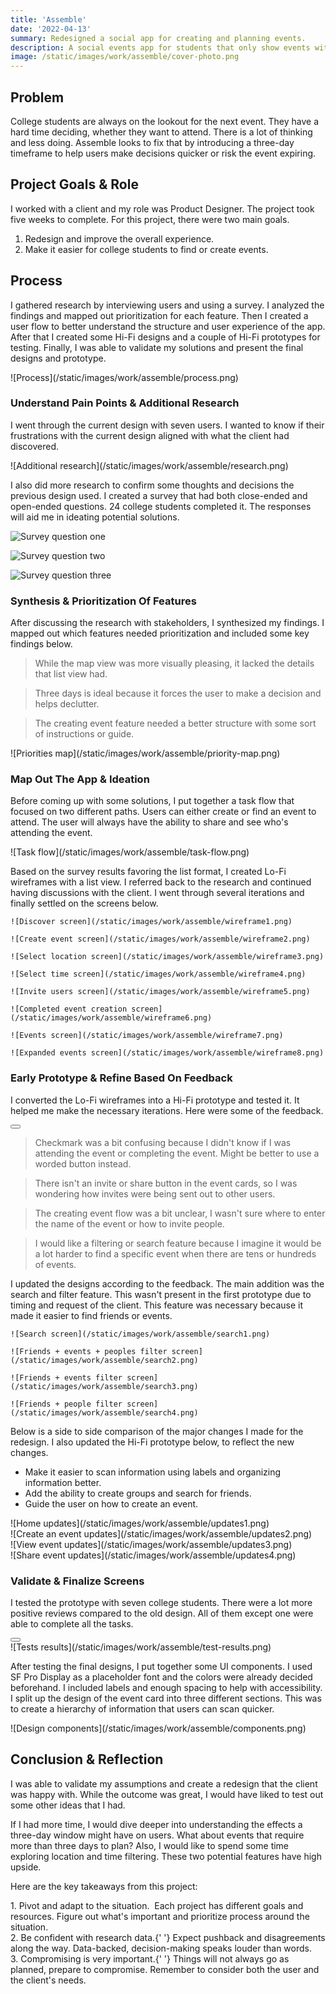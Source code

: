 ```yaml
---
title: 'Assemble'
date: '2022-04-13'
summary: Redesigned a social app for creating and planning events.
description: A social events app for students that only show events within a three-day timeframe.
image: /static/images/work/assemble/cover-photo.png
---
```


## Problem

College students are always on the lookout for the next event. They have a hard time deciding, whether they want to attend. There is a lot of thinking and less doing. Assemble looks to fix that by introducing a three-day timeframe to help users make decisions quicker or risk the event expiring.

## Project Goals & Role

I worked with a client and my role was Product Designer. The project took five weeks to complete. For this project, there were two main goals.

1. Redesign and improve the overall experience.
2. Make it easier for college students to find or create events.

## Process

I gathered research by interviewing users and using a survey. I analyzed the findings and mapped out prioritization for each feature. Then I created a user flow to better understand the structure and user experience of the app. After that I created some Hi-Fi designs and a couple of Hi-Fi prototypes for testing. Finally, I was able to validate my solutions and present the final designs and prototype.

<div className="py-4">![Process](/static/images/work/assemble/process.png)</div>

### Understand Pain Points & Additional Research

I went through the current design with seven users. I wanted to know if their frustrations with the current design aligned with what the client had discovered.

<div className="py-4">
  ![Additional research](/static/images/work/assemble/research.png)
</div>

I also did more research to confirm some thoughts and decisions the previous design used. I created a survey that had both close-ended and open-ended questions. 24 college students completed it. The responses will aid me in ideating potential solutions.

<div className="sm:grid-col-3 grid grid-cols-2 py-4 sm:flex">

  ![Survey question one](/static/images/work/assemble/question1.png)
  
  ![Survey question two](/static/images/work/assemble/question2.png)
  
  ![Survey question three](/static/images/work/assemble/question3.png)
  
</div>

### Synthesis & Prioritization Of Features

After discussing the research with stakeholders, I synthesized my findings. I mapped out which features needed prioritization and included some key findings below.

> While the map view was more visually pleasing, it lacked the details that list view had.

> Three days is ideal because it forces the user to make a decision and helps declutter.

> The creating event feature needed a better structure with some sort of instructions or guide.

<div className="py-8">
  ![Priorities map](/static/images/work/assemble/priority-map.png)
</div>

### Map Out The App & Ideation

Before coming up with some solutions, I put together a task flow that focused on two different paths. Users can either create or find an event to attend. The user will always have the ability to share and see who's attending the event.

<div className="py-4">![Task flow](/static/images/work/assemble/task-flow.png)</div>

Based on the survey results favoring the list format, I created Lo-Fi wireframes with a list view. I referred back to the research and continued having discussions with the client. I went through several iterations and finally settled on the screens below.

<div className="projectImageGrid">
  
    ![Discover screen](/static/images/work/assemble/wireframe1.png)
  
    ![Create event screen](/static/images/work/assemble/wireframe2.png)
  
    ![Select location screen](/static/images/work/assemble/wireframe3.png)
  
    ![Select time screen](/static/images/work/assemble/wireframe4.png)
  
    ![Invite users screen](/static/images/work/assemble/wireframe5.png)
  
    ![Completed event creation screen](/static/images/work/assemble/wireframe6.png)
  
    ![Events screen](/static/images/work/assemble/wireframe7.png)

    ![Expanded events screen](/static/images/work/assemble/wireframe8.png)

</div>

### Early Prototype & Refine Based On Feedback

I converted the Lo-Fi wireframes into a Hi-Fi prototype and tested it. It helped me make the necessary iterations. Here were some of the feedback.

<div className="flex justify-center py-6">
  <Button
    link="https://xd.adobe.com/view/24acd219-eb7f-4e2d-6f24-4064fd551856-529d/"
    text="Early Prototype"
  />
</div>

> Checkmark was a bit confusing because I didn't know if I was attending the event or completing the event. Might be better to use a worded button instead.

> There isn't an invite or share button in the event cards, so I was wondering how invites were being sent out to other users.

> The creating event flow was a bit unclear, I wasn't sure where to enter the name of the event or how to invite people.

> I would like a filtering or search feature because I imagine it would be a lot harder to find a specific event when there are tens or hundreds of events.

I updated the designs according to the feedback. The main addition was the search and filter feature. This wasn't present in the first prototype due to timing and request of the client. This feature was necessary because it made it easier to find friends or events.

<div className="projectImageGrid">

    ![Search screen](/static/images/work/assemble/search1.png)

    ![Friends + events + peoples filter screen](/static/images/work/assemble/search2.png)

    ![Friends + events filter screen](/static/images/work/assemble/search3.png)

    ![Friends + people filter screen](/static/images/work/assemble/search4.png)

</div>

Below is a side to side comparison of the major changes I made for the redesign. I also updated the Hi-Fi prototype below, to reflect the new changes.

- Make it easier to scan information using labels and organizing information better.
- Add the ability to create groups and search for friends.
- Guide the user on how to create an event.

<div className="md:pt-4">
  ![Home updates](/static/images/work/assemble/updates1.png)
</div>

<div>
  ![Create an event updates](/static/images/work/assemble/updates2.png)
</div>

<div>
  ![View event updates](/static/images/work/assemble/updates3.png)
</div>

<div className="pb-4">
  ![Share event updates](/static/images/work/assemble/updates4.png)
</div>

### Validate & Finalize Screens

I tested the prototype with seven college students. There were a lot more positive reviews compared to the old design. All of them except one were able to complete all the tasks.

<div className="flex justify-center py-6">
  <Button
    link="https://xd.adobe.com/view/5ad4321b-a58e-4b78-89f2-814293a5ca7f-0f87/"
    text="Final Prototype"
  />
</div>

<div className="py-4">
  ![Tests results](/static/images/work/assemble/test-results.png)
</div>

After testing the final designs, I put together some UI components. I used SF Pro Display as a placeholder font and the colors were already decided beforehand. I included labels and enough spacing to help with accessibility. I split up the design of the event card into three different sections. This was to create a hierarchy of information that users can scan quicker.

<div className="py-4">
  ![Design components](/static/images/work/assemble/components.png)
</div>

## Conclusion & Reflection

I was able to validate my assumptions and create a redesign that the client was happy with. While the outcome was great, I would have liked to test out some other ideas that I had.

If I had more time, I would dive deeper into understanding the effects a three-day window might have on users. What about events that require more than three days to plan? Also, I would like to spend some time exploring location and time filtering. These two potential features have high upside.

Here are the key takeaways from this project:

<div className="keyTakeaways">
  1. <span className="font-semibold">Pivot and adapt to the situation.</span>
   Each project has different goals and resources. Figure out what's important
  and prioritize process around the situation.
</div>

<div className="keyTakeaways">
  2. <span className="font-semibold">Be confident with research data.</span>{' '}
  Expect pushback and disagreements along the way. Data-backed, decision-making
  speaks louder than words.
</div>

<div className="keyTakeaways">
  3. <span className="font-semibold">Compromising is very important.</span>{' '}
  Things will not always go as planned, prepare to compromise. Remember to
  consider both the user and the client's needs.
</div>
